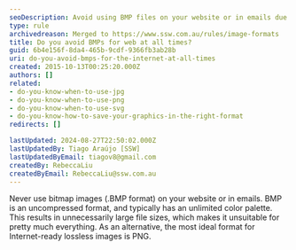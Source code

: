 ```yaml
---
seoDescription: Avoid using BMP files on your website or in emails due to their large file sizes; opt for PNG for better performance online
type: rule
archivedreason: Merged to https://www.ssw.com.au/rules/image-formats
title: Do you avoid BMPs for web at all times?
guid: 6b4e156f-8da4-465b-9cdf-9366fb3ab28b
uri: do-you-avoid-bmps-for-the-internet-at-all-times
created: 2015-10-13T00:25:20.000Z
authors: []
related:
- do-you-know-when-to-use-jpg
- do-you-know-when-to-use-png
- do-you-know-when-to-use-svg
- do-you-know-how-to-save-your-graphics-in-the-right-format
redirects: []

lastUpdated: 2024-08-27T22:50:02.000Z
lastUpdatedBy: Tiago Araújo [SSW]
lastUpdatedByEmail: tiagov8@gmail.com
createdBy: RebeccaLiu
createdByEmail: RebeccaLiu@ssw.com.au
---
```


Never use bitmap images (.BMP format) on your website or in emails. BMP is an uncompressed format, and typically has an unlimited color palette. This results in unnecessarily large file sizes, which makes it unsuitable for pretty much everything.
As an alternative, the most ideal format for Internet-ready lossless images is PNG.

